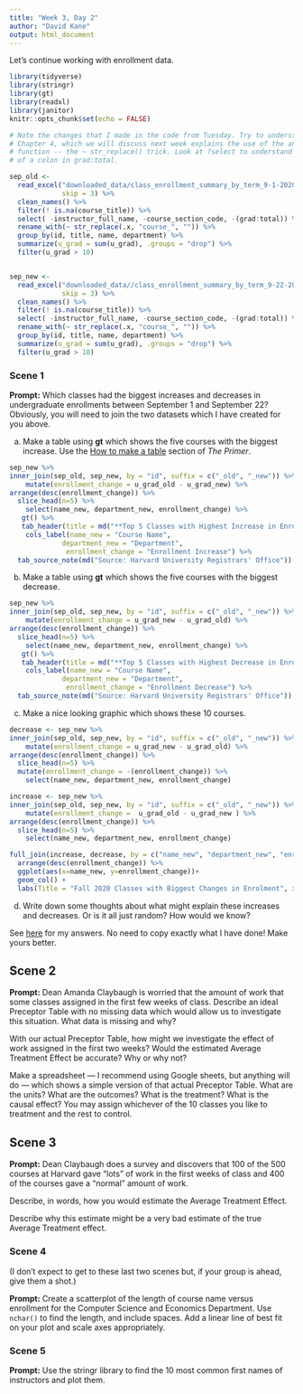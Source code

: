 ```yaml
---
title: "Week 3, Day 2"
author: "David Kane"
output: html_document
---
```


Let's continue working with enrollment data.


```r
library(tidyverse)
library(stringr)
library(gt)
library(readxl)
library(janitor)
knitr::opts_chunk$set(echo = FALSE)

# Note the changes that I made in the code from Tuesday. Try to understand them.
# Chapter 4, which we will discuss next week explains the use of the anonymous
# function -- the ~ str_replace() trick. Look at ?select to understand the use
# of a colon in grad:total.

sep_old <- 
  read_excel("downloaded_data/class_enrollment_summary_by_term_9-1-2020.xlsx", 
             skip = 3) %>% 
  clean_names() %>% 
  filter(! is.na(course_title)) %>% 
  select( -instructor_full_name, -course_section_code, -(grad:total)) %>%
  rename_with(~ str_replace(.x, "course_", "")) %>% 
  group_by(id, title, name, department) %>% 
  summarize(u_grad = sum(u_grad), .groups = "drop") %>% 
  filter(u_grad > 10)


sep_new <- 
  read_excel("downloaded_data//class_enrollment_summary_by_term_9-22-2020.xlsx", 
             skip = 3) %>% 
  clean_names() %>% 
  filter(! is.na(course_title)) %>% 
  select( -instructor_full_name, -course_section_code, -(grad:total)) %>%
  rename_with(~ str_replace(.x, "course_", "")) %>% 
  group_by(id, title, name, department) %>% 
  summarize(u_grad = sum(u_grad), .groups = "drop") %>% 
  filter(u_grad > 10)
```

### Scene 1

**Prompt:** Which classes had the biggest increases and decreases in undergraduate enrollments between September 1 and September 22? Obviously, you will need to join the two datasets which I have created for you above.

a) Make a table using **gt** which shows the five courses with the biggest increase. Use the [How to make a table](https://davidkane9.github.io/PPBDS/tools.html#how-to-make-a-table) section of *The Primer*.

```r
sep_new %>%
inner_join(sep_old, sep_new, by = "id", suffix = c("_old", "_new")) %>%
    mutate(enrollment_change = u_grad_old - u_grad_new) %>%
arrange(desc(enrollment_change)) %>%
  slice_head(n=5) %>%
    select(name_new, department_new, enrollment_change) %>%
   gt() %>%
   tab_header(title = md("**Top 5 Classes with Highest Increase in Enrollment**")) %>%
    cols_label(name_new = "Course Name", 
             department_new = "Department",
              enrollment_change = "Enrollment Increase") %>%
  tab_source_note(md("Source: Harvard University Registrars' Office"))
```

b) Make a table using **gt** which shows the five courses with the biggest decrease.

```r
sep_new %>%
inner_join(sep_old, sep_new, by = "id", suffix = c("_old", "_new")) %>%
    mutate(enrollment_change = u_grad_new - u_grad_old) %>%
arrange(desc(enrollment_change)) %>%
  slice_head(n=5) %>%
    select(name_new, department_new, enrollment_change) %>%
   gt() %>%
   tab_header(title = md("**Top 5 Classes with Highest Decrease in Enrollment**")) %>%
    cols_label(name_new = "Course Name", 
             department_new = "Department",
              enrollment_change = "Enrollment Decrease") %>%
  tab_source_note(md("Source: Harvard University Registrars' Office"))
```


c) Make a nice looking graphic which shows these 10 courses.

```r
decrease <- sep_new %>%
inner_join(sep_old, sep_new, by = "id", suffix = c("_old", "_new")) %>%
    mutate(enrollment_change = u_grad_new - u_grad_old) %>%
arrange(desc(enrollment_change)) %>%
  slice_head(n=5) %>%
  mutate(enrollment_change = -(enrollment_change)) %>%
    select(name_new, department_new, enrollment_change)

increase <- sep_new %>%
inner_join(sep_old, sep_new, by = "id", suffix = c("_old", "_new")) %>%
    mutate(enrollment_change =  u_grad_old - u_grad_new ) %>%
arrange(desc(enrollment_change)) %>%
  slice_head(n=5) %>%
    select(name_new, department_new, enrollment_change) 

full_join(increase, decrease, by = c("name_new", "department_new", "enrollment_change")) %>%
  arrange(desc(enrollment_change)) %>%  
  ggplot(aes(x=name_new, y=enrollment_change))+
  geom_col() + 
  labs(Title = "Fall 2020 Classes with Biggest Changes in Enrolment", x = "Course Name", y= "Change in Enrolment") 
```


d) Write down some thoughts about what might explain these increases and decreases. Or is it all just random? How would we know?

See [here](https://rpubs.com/dkane/week-3) for my answers. No need to copy exactly what I have done! Make yours better.





## Scene 2

**Prompt:** Dean Amanda Claybaugh is worried that the amount of work that some classes assigned in the first few weeks of class. Describe an ideal Preceptor Table with no missing data which would allow us to investigate this situation. What data is missing and why? 

With our actual Preceptor Table, how might we investigate the effect of work assigned in the first two weeks? Would the estimated Average Treatment Effect be accurate? Why or why not?

Make a spreadsheet --- I recommend using Google sheets, but anything will do --- which shows a simple version of that actual Preceptor Table. What are the units? What are the outcomes? What is the treatment? What is the causal effect? You may assign whichever of the 10 classes you like to treatment and the rest to control.

## Scene 3

**Prompt:** Dean Claybaugh does a survey and discovers that 100 of the 500 courses at Harvard gave "lots" of work in the first weeks of class and 400 of the courses gave a "normal" amount of work.

Describe, in words, how you would estimate the Average Treatment Effect. 

Describe why this estimate might be a very bad estimate of the true Average Treatment effect.

### Scene 4

(I don't expect to get to these last two scenes but, if your group is ahead, give them a shot.)

**Prompt:** Create a scatterplot of the length of course name versus enrollment for the Computer Science and Economics Department. Use `nchar()` to find the length, and include spaces. Add a linear line of best fit on your plot and scale axes appropriately.


### Scene 5

**Prompt:** Use the stringr library to find the 10 most common first names of instructors and plot them. 

